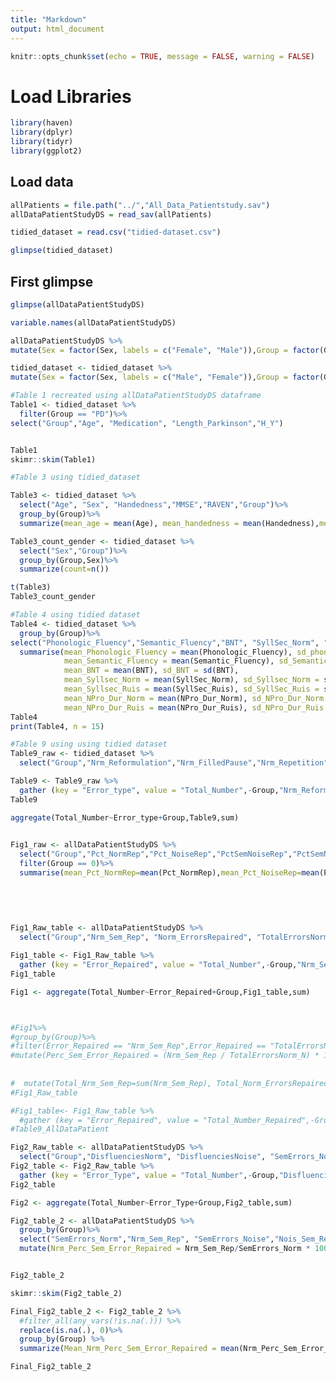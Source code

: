 ```yaml
---
title: "Markdown"
output: html_document
---
```


```r
knitr::opts_chunk$set(echo = TRUE, message = FALSE, warning = FALSE)
```

# Load Libraries
```r
library(haven)
library(dplyr)
library(tidyr)
library(ggplot2)
```
 


## Load data
```r

allPatients = file.path("../","All_Data_Patientstudy.sav")
allDataPatientStudyDS = read_sav(allPatients)

tidied_dataset = read.csv("tidied-dataset.csv")

```

```r
glimpse(tidied_dataset)
```


## First glimpse
```r
glimpse(allDataPatientStudyDS)

```
```r
variable.names(allDataPatientStudyDS)
```
```r
allDataPatientStudyDS %>%
mutate(Sex = factor(Sex, labels = c("Female", "Male")),Group = factor(Group, labels = c("PD", "Control")))


```
```r
tidied_dataset <- tidied_dataset %>%
mutate(Sex = factor(Sex, labels = c("Male", "Female")),Group = factor(Group, labels = c("Control", "PD")))
```
```r
#Table 1 recreated using allDataPatientStudyDS dataframe
Table1 <- tidied_dataset %>%
  filter(Group == "PD")%>%
select("Group","Age", "Medication", "Length_Parkinson","H_Y")


Table1
skimr::skim(Table1)
```


```r
#Table 3 using tidied_dataset

Table3 <- tidied_dataset %>%
  select("Age", "Sex", "Handedness","MMSE","RAVEN","Group")%>%
  group_by(Group)%>%
  summarize(mean_age = mean(Age), mean_handedness = mean(Handedness),mean_MMSE = mean(MMSE), mean_Raven = mean(RAVEN), count = n())

Table3_count_gender <- tidied_dataset %>%
  select("Sex","Group")%>%
  group_by(Group,Sex)%>%
  summarize(count=n())

t(Table3)
Table3_count_gender


```


```r
#Table 4 using tidied dataset
Table4 <- tidied_dataset %>%
  group_by(Group)%>%
select("Phonologic_Fluency","Semantic_Fluency","BNT", "SyllSec_Norm", "SyllSec_Ruis", "NPro_Dur_Norm","NPro_Dur_Ruis")%>%
  summarise(mean_Phonologic_Fluency = mean(Phonologic_Fluency), sd_phonologic_fluency = sd(Phonologic_Fluency),
            mean_Semantic_Fluency = mean(Semantic_Fluency), sd_Semantic_Fluency = sd(Semantic_Fluency),
            mean_BNT = mean(BNT), sd_BNT = sd(BNT),
            mean_Syllsec_Norm = mean(SyllSec_Norm), sd_Syllsec_Norm = sd(SyllSec_Norm),
            mean_Syllsec_Ruis = mean(SyllSec_Ruis), sd_SyllSec_Ruis = sd(SyllSec_Ruis),
            mean_NPro_Dur_Norm = mean(NPro_Dur_Norm), sd_NPro_Dur_Norm = sd(NPro_Dur_Norm),
            mean_NPro_Dur_Ruis = mean(NPro_Dur_Ruis), sd_NPro_Dur_Ruis = sd(NPro_Dur_Ruis))
Table4
print(Table4, n = 15)
```


```r
#Table 9 using using tidied dataset
Table9_raw <- tidied_dataset %>%
  select("Group","Nrm_Reformulation","Nrm_FilledPause","Nrm_Repetition","Nois_Reformulation","Nois_FilledPause", "Nois_Repetition")

Table9 <- Table9_raw %>%
  gather (key = "Error_type", value = "Total_Number",-Group,"Nrm_Reformulation","Nrm_FilledPause","Nrm_Repetition","Nois_Reformulation","Nois_FilledPause", "Nois_Repetition")
Table9

aggregate(Total_Number~Error_type+Group,Table9,sum)
 

```
```r
Fig1_raw <- allDataPatientStudyDS %>%
  select("Group","Pct_NormRep","Pct_NoiseRep","PctSemNoiseRep","PctSemNormRep")%>%
  filter(Group == 0)%>%
  summarise(mean_Pct_NormRep=mean(Pct_NormRep),mean_Pct_NoiseRep=mean(Pct_NoiseRep),mean_PctSemNoiseRep=mean(PctSemNoiseRep),mean_PctSemNormRep=mean(PctSemNormRep))
 
 
 
  
```


```r
Fig1_Raw_table <- allDataPatientStudyDS %>% 
  select("Group","Nrm_Sem_Rep", "Norm_ErrorsRepaired", "TotalErrorsNorm_N", "Nois_Sem_Rep","Noise_ErrorsRepaired", "TotalErrorsNois_N") 

Fig1_table <- Fig1_Raw_table %>%
  gather (key = "Error_Repaired", value = "Total_Number",-Group,"Nrm_Sem_Rep", "Norm_ErrorsRepaired", "TotalErrorsNorm_N", "Nois_Sem_Rep","Noise_ErrorsRepaired", "TotalErrorsNois_N")
Fig1_table

Fig1 <- aggregate(Total_Number~Error_Repaired+Group,Fig1_table,sum)  



#Fig1%>%
#group_by(Group)%>%
#filter(Error_Repaired == "Nrm_Sem_Rep",Error_Repaired == "TotalErrorsNorm_N") %>%
#mutate(Perc_Sem_Error_Repaired = (Nrm_Sem_Rep / TotalErrorsNorm_N) * 100)
  
  
#  mutate(Total_Nrm_Sem_Rep=sum(Nrm_Sem_Rep), Total_Norm_ErrorsRepaired=sum(Norm_ErrorsRepaired), Total_TotalErrorsNorm_N = sum(TotalErrorsNorm_N), perc_Nrm_Sem_Rep = Total_Nrm_Sem_Rep / Total_TotalErrorsNorm_N, perc_Nrm_Total_Rep = Total_Norm_ErrorsRepaired/Total_TotalErrorsNorm_N,Total_Nois_Sem_Rep = sum(Nois_Sem_Rep),Total_Noise_ErrorsRepaired=sum(Noise_ErrorsRepaired),Total_TotalErrorsNois_N = sum(TotalErrorsNois_N), perc_Nois_Sem_Rep = Total_Nois_Sem_Rep / Total_TotalErrorsNois_N, perc_Nois_Total_Rep = Total_Noise_ErrorsRepaired/Total_TotalErrorsNois_N) 
#Fig1_Raw_table 

```

```r
#Fig1_table<- Fig1_Raw_table %>%
  #gather (key = "Error_Repaired", value = "Total_Number_Repaired",-Group,"Nrm_Reformulation","Nrm_FilledPause","Nrm_Repetition","Nois_Reformulation","Nois_FilledPause", "Nois_Repetition")
#Table9_AllDataPatient
```

```r
Fig2_Raw_table <- allDataPatientStudyDS %>% 
  select("Group","DisfluenciesNorm", "DisfluenciesNoise", "SemErrors_Norm","Nrm_Sem_Rep", "SemErrors_Noise","Nois_Sem_Rep", "Norm_ErrorsRepaired","Noise_ErrorsRepaired","TotalErrorsNorm_N","TotalErrorsNois_N" ) 
Fig2_table <- Fig2_Raw_table %>%
  gather (key = "Error_Type", value = "Total_Number",-Group,"DisfluenciesNorm", "DisfluenciesNoise", "SemErrors_Norm","Nrm_Sem_Rep", "SemErrors_Noise","Nois_Sem_Rep", "Norm_ErrorsRepaired","Noise_ErrorsRepaired","TotalErrorsNorm_N","TotalErrorsNois_N")
Fig2_table

Fig2 <- aggregate(Total_Number~Error_Type+Group,Fig2_table,sum)  


```
```r
Fig2_table_2 <- allDataPatientStudyDS %>%
  group_by(Group)%>%
  select("SemErrors_Norm","Nrm_Sem_Rep", "SemErrors_Noise","Nois_Sem_Rep", "Norm_ErrorsRepaired","Noise_ErrorsRepaired","TotalErrorsNorm_N","TotalErrorsNois_N" )%>%
  mutate(Nrm_Perc_Sem_Error_Repaired = Nrm_Sem_Rep/SemErrors_Norm * 100, Nois_Per_Sem_Error_Repaired = Nois_Sem_Rep/SemErrors_Noise *100, Nrm_Perc_Total_Error_Rep = Norm_ErrorsRepaired/TotalErrorsNorm_N *100, Nois_Per_Total_Error_Rep = Noise_ErrorsRepaired/TotalErrorsNois_N *100)


Fig2_table_2

skimr::skim(Fig2_table_2)


```
```r
Final_Fig2_table_2 <- Fig2_table_2 %>%
  #filter_all(any_vars(!is.na(.))) %>%
  replace(is.na(.), 0)%>%
  group_by(Group) %>% 
  summarize(Mean_Nrm_Perc_Sem_Error_Repaired = mean(Nrm_Perc_Sem_Error_Repaired),Mean_Nois_Per_Sem_Error_Repaired = mean(Nois_Per_Sem_Error_Repaired), Mean_Nrm_Perc_Total_Error_Repaired = mean(Nrm_Perc_Total_Error_Rep),Mean_Nois_Perc_Total_Error_Repaired = mean(Nois_Per_Total_Error_Rep))

Final_Fig2_table_2   
```





